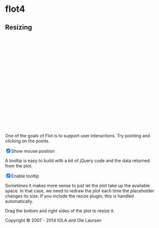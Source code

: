 # flot4

<link href="libs/examples.css" rel="stylesheet" type="text/css">

<script language="javascript" type="text/javascript" src="libs/jquery.flot.js"></script>
<script language="javascript" type="text/javascript" src="libs/jquery.flot.resize.js"></script>
<script language="javascript" type="text/javascript" src="libs/jquery-ui.min.js"></script>


<div id="header">
<h2>Resizing</h2>
</div>




<div id="placeholder" class="demo-placeholder" style="width:100%;height:300px;"></div>

<p>One of the goals of Flot is to support user interactions. Try pointing and clicking on the points.</p>

<p>
	<label><input id="enablePosition" type="checkbox" checked="checked"></input>Show mouse position</label>
	<span id="hoverdata"></span>
	<span id="clickdata"></span>
</p>

<p>A tooltip is easy to build with a bit of jQuery code and the data returned from the plot.</p>

<p><label><input id="enableTooltip" type="checkbox" checked="checked"></input>Enable tooltip</label></p>
<p class="message"></p>

<p>Sometimes it makes more sense to just let the plot take up the available space. In that case, we need to redraw the plot each time the placeholder changes its size. If you include the resize plugin, this is handled automatically.</p>

<p>Drag the bottom and right sides of the plot to resize it.</p>



<div id="footer">
Copyright &copy; 2007 - 2014 IOLA and Ole Laursen
</div>


<script type="text/javascript">

$(function() {

var sin = [],
cos = [];

for (var i = 0; i < 14; i += 0.5) {
sin.push([i, Math.sin(i)]);
cos.push([i, Math.cos(i)]);
}

var plot = $.plot("#placeholder", [
{ data: sin},
{ data: cos}
], {
series: {
lines: {
show: true
},
points: {
show: true
}
},
grid: {
hoverable: true,
clickable: true
},
yaxis: {
min: -1.2,
max: 1.2
}
});

$("<div id='tooltip'></div>").css({
position: "absolute",
display: "none",
border: "1px solid #fdd",
padding: "2px",
"background-color": "#fee",
opacity: 0.80
}).appendTo("body");

$("#placeholder").bind("plothover", function (event, pos, item) {

if ($("#enablePosition:checked").length > 0) {
var str = "(" + pos.x.toFixed(2) + ", " + pos.y.toFixed(2) + ")";
$("#hoverdata").text(str);
}

if ($("#enableTooltip:checked").length > 0) {
if (item) {
var x = item.datapoint[0].toFixed(2),
y = item.datapoint[1].toFixed(2);

$("#tooltip").html(item.series.label + " of " + x + " = " + y)
.css({top: item.pageY+5, left: item.pageX+5,})
.fadeIn(200);
} else {
$("#tooltip").hide();
}
}
});

$("#placeholder").bind("plotclick", function (event, pos, item) {
if (item) {
$("#clickdata").text(" - click point " + item.dataIndex + " in " + item.series.label);
plot.highlight(item.series, item.datapoint);
}
});

// Add the Flot version string to the footer

$("#footer").prepend("Flot " + $.plot.version + " &ndash; ");
});

</script>
